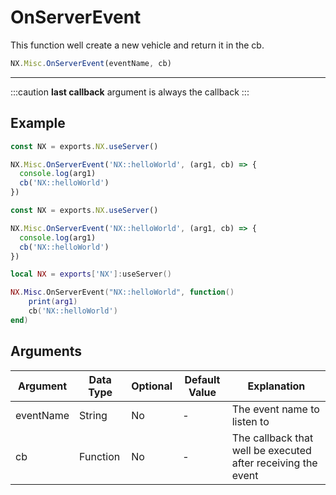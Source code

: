 
# OnServerEvent

This function well create a new vehicle and return it in the cb.

```typescript
NX.Misc.OnServerEvent(eventName, cb)
```

---

:::caution
**last callback** argument is always the callback
:::

## Example

<Tabs>
<TabItem value="ts" label="TypeScript">

```typescript
const NX = exports.NX.useServer()

NX.Misc.OnServerEvent('NX::helloWorld', (arg1, cb) => {
  console.log(arg1)
  cb('NX::helloWorld')
})
```

</TabItem>
<TabItem value="js" label="JavaScript">

```js
const NX = exports.NX.useServer()

NX.Misc.OnServerEvent('NX::helloWorld', (arg1, cb) => {
  console.log(arg1)
  cb('NX::helloWorld')
})
```

</TabItem>
<TabItem value="lua" label="Lua">

```lua
local NX = exports['NX']:useServer()

NX.Misc.OnServerEvent("NX::helloWorld", function()
    print(arg1)
    cb('NX::helloWorld')
end)
```

</TabItem>
</Tabs>

## Arguments

| Argument  | Data Type | Optional | Default Value | Explanation                                                  |
| --------- | --------- | -------- | ------------- | ------------------------------------------------------------ |
| eventName | String    | No       | -             | The event name to listen to                                  |
| cb        | Function  | No       | -             | The callback that well be executed after receiving the event |
